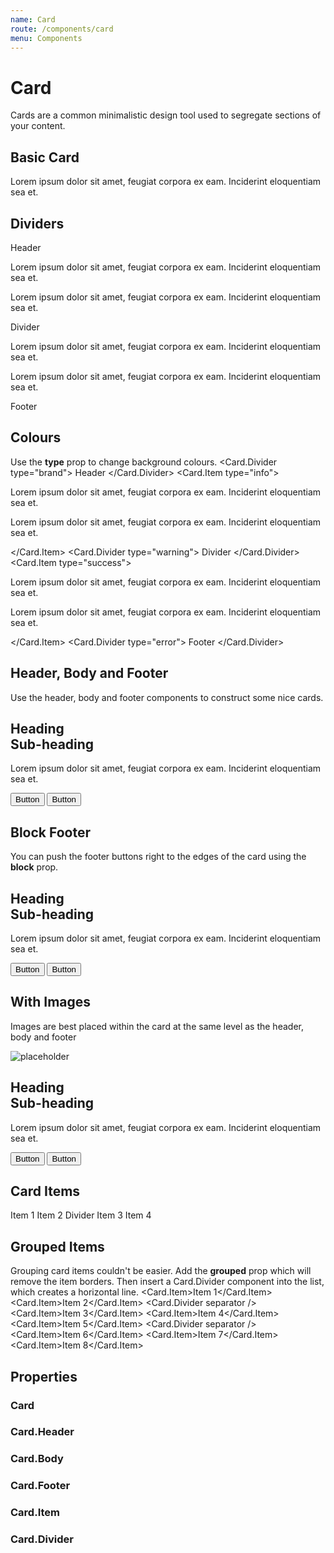 ```yaml
---
name: Card
route: /components/card
menu: Components
---
```



# Card

Cards are a common minimalistic design tool used to segregate sections of your content.

## Basic Card
<Playground>
    <Card>
        <Card.Body>
            <p>Lorem ipsum dolor sit amet, feugiat corpora ex eam. Inciderint eloquentiam sea et.</p>
        </Card.Body>
    </Card>
</Playground>

## Dividers
<Playground>
    <Card>
        <Card.Divider>
            Header
        </Card.Divider>
        <Card.Item>
            <p>Lorem ipsum dolor sit amet, feugiat corpora ex eam. Inciderint eloquentiam sea et.</p>
            <p>Lorem ipsum dolor sit amet, feugiat corpora ex eam. Inciderint eloquentiam sea et.</p>
        </Card.Item>
        <Card.Divider>
            Divider
        </Card.Divider>
        <Card.Item>
            <p>Lorem ipsum dolor sit amet, feugiat corpora ex eam. Inciderint eloquentiam sea et.</p>
            <p>Lorem ipsum dolor sit amet, feugiat corpora ex eam. Inciderint eloquentiam sea et.</p>
        </Card.Item>
        <Card.Divider>
            Footer
        </Card.Divider>
    </Card>
</Playground>

## Colours
Use the **type** prop to change background colours.
<Playground>
    <Card>
        <Card.Divider type="brand">
            Header
        </Card.Divider>
        <Card.Item type="info">
            <p>Lorem ipsum dolor sit amet, feugiat corpora ex eam. Inciderint eloquentiam sea et.</p>
            <p>Lorem ipsum dolor sit amet, feugiat corpora ex eam. Inciderint eloquentiam sea et.</p>
        </Card.Item>
        <Card.Divider type="warning">
            Divider
        </Card.Divider>
        <Card.Item type="success">
            <p>Lorem ipsum dolor sit amet, feugiat corpora ex eam. Inciderint eloquentiam sea et.</p>
            <p>Lorem ipsum dolor sit amet, feugiat corpora ex eam. Inciderint eloquentiam sea et.</p>
        </Card.Item>
        <Card.Divider type="error">
            Footer
        </Card.Divider>
    </Card>
</Playground>

## Header, Body and Footer
Use the header, body and footer components to construct some nice cards.

<Playground>
    <Card>
        <Card.Header>
            <h2 className="c-heading">
                Heading
                <div className="c-heading__sub">Sub-heading</div>
            </h2>
        </Card.Header>
        <Card.Body>
            <p>Lorem ipsum dolor sit amet, feugiat corpora ex eam. Inciderint eloquentiam sea et.</p>
        </Card.Body>
        <Card.Footer>
            <div className="c-input-group">
                <button className="c-button c-button--block c-button--brand">Button</button>
                <button className="c-button c-button--block c-button--info">Button</button>
            </div>
        </Card.Footer>
    </Card>
</Playground>

## Block Footer
You can push the footer buttons right to the edges of the card using the **block** prop.

<Playground>
    <Card>
        <Card.Header>
            <h2 className="c-heading">
                Heading
                <div className="c-heading__sub">Sub-heading</div>
            </h2>
        </Card.Header>
        <Card.Body>
            <p>Lorem ipsum dolor sit amet, feugiat corpora ex eam. Inciderint eloquentiam sea et.</p>
        </Card.Body>
        <Card.Footer block>
            <div className="c-input-group">
                <button className="c-button c-button--block c-button--brand">Button</button>
                <button className="c-button c-button--block c-button--info">Button</button>
            </div>
        </Card.Footer>
    </Card>
</Playground>

## With Images
Images are best placed within the card at the same level as the header, body and footer

<Playground>
    <Card>
        <img alt="placeholder" class="o-image" src="https://source.unsplash.com/random/1024x500" />
        <Card.Header>
            <h2 className="c-heading">
                Heading
                <div className="c-heading__sub">Sub-heading</div>
            </h2>
        </Card.Header>
        <Card.Body>
            <p>Lorem ipsum dolor sit amet, feugiat corpora ex eam. Inciderint eloquentiam sea et.</p>
        </Card.Body>
        <Card.Footer block>
            <div className="c-input-group">
                <button className="c-button c-button--block c-button--brand">Button</button>
                <button className="c-button c-button--block c-button--info">Button</button>
            </div>
        </Card.Footer>
    </Card>
</Playground>

## Card Items
<Playground>
    <Card>
        <Card.Item>Item 1</Card.Item>
        <Card.Item>Item 2</Card.Item>
        <Card.Divider>
            Divider
        </Card.Divider>
        <Card.Item>Item 3</Card.Item>
        <Card.Item>Item 4</Card.Item>
    </Card>
</Playground>

## Grouped Items
Grouping card items couldn't be easier. Add the **grouped** prop which will remove the item borders. Then insert a Card.Divider component into the list, which creates a horizontal line.
<Playground>
    <Card grouped>
        <Card.Item>Item 1</Card.Item>
        <Card.Item>Item 2</Card.Item>
        <Card.Divider separator />
        <Card.Item>Item 3</Card.Item>
        <Card.Item>Item 4</Card.Item>
        <Card.Item>Item 5</Card.Item>
        <Card.Divider separator />
        <Card.Item>Item 6</Card.Item>
        <Card.Item>Item 7</Card.Item>
        <Card.Item>Item 8</Card.Item>
    </Card>
</Playground>

## Properties
### Card
<PropsTable of={Card} />

### Card.Header
<PropsTable of={Card.Header} />

### Card.Body
<PropsTable of={Card.Body} />

### Card.Footer
<PropsTable of={Card.Footer} />

### Card.Item
<PropsTable of={Card.Item} />

### Card.Divider
<PropsTable of={Card.Divider} />